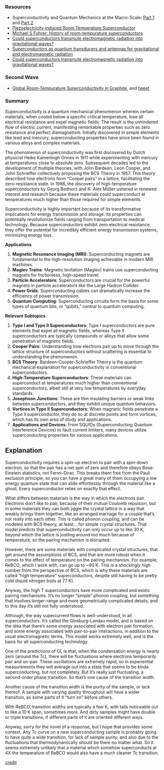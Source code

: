 ### Resources

- Superconductivity and Quantum Mechanics at the Macro-Scale: [Part 1](https://www.youtube.com/watch?v=Yx666k2XH8E) and [Part 2](https://www.youtube.com/watch?v=ROwLS0cKUN4)
- [Piezoelectricity-induced Room Temperature Superconductor](https://patents.google.com/patent/US20190058105A1/en)
- [Michael S Fuhrer: History of room-tempurature superconductors](https://twitter.com/MichaelSFuhrer/status/1686644227885944833?s=20)
- [Could superconductors transmute electromagnetic radiation into gravitational waves?](https://freerepublic.com/focus/f-chat/686516/posts)
- [Superconductors as quantum transducers and antennas for gravitational and electromagnetic radiation](https://arxiv.org/abs/gr-qc/0204012)
- [Could superconductors transmute electromagnetic radiation into gravitational waves?](https://freerepublic.com/focus/f-chat/686516/posts)

### Second Wave

- [Global Room-Tempurature Superconductivity in Graphite](https://onlinelibrary.wiley.com/doi/10.1002/qute.202300230), and [tweet](https://twitter.com/alexkaplan0/status/1752007480102531580)

### Summary

Superconductivity is a quantum mechanical phenomenon wherein certain materials, when cooled below a specific critical temperature, lose all electrical resistance and expel magnetic fields. The result is the unhindered flow of electric current, manifesting remarkable properties such as zero resistance and perfect diamagnetism. Initially discovered in simple elements like lead and mercury, superconducting properties have since been found in various alloys and complex materials.

The phenomenon of superconductivity was first discovered by Dutch physicist Heike Kamerlingh Onnes in 1911 while experimenting with mercury at temperatures close to absolute zero. Subsequent decades led to the development of multiple theories, with John Bardeen, Leon Cooper, and John Schrieffer collectively proposing the BCS Theory in 1957. This theory described how electrons form "Cooper pairs" in a lattice, facilitating the zero-resistance state. In 1986, the discovery of high-temperature superconductors by Georg Bednorz and K. Alex Müller ushered in renewed interest and research because these materials could superconduct at temperatures much higher than those required for simple elements.

Superconductivity is highly important because of its transformative implications for energy transmission and storage. Its properties can potentially revolutionize fields ranging from transportation to medical technology. Because superconductors exhibit zero electrical resistance, they offer the potential for incredibly efficient energy transmission systems, minimizing energy loss.

**Applications**

1. **Magnetic Resonance Imaging (MRI)**: Superconducting magnets are fundamental to the high-resolution imaging achievable in modern MRI machines.
2. **Maglev Trains**: Magnetic levitation (Maglev) trains use superconducting magnets for frictionless, high-speed travel.
3. **Particle Accelerators**: Superconductors are crucial for the powerful magnets in particle accelerators like the Large Hadron Collider.
4. **Power Grids**: Superconducting cables can dramatically increase the efficiency of power transmission.
5. **Quantum Computing**: Superconducting circuits form the basis for some types of quantum bits, or "qubits," central to quantum computing.

**Relevant Subtopics**

1. **Type I and Type II Superconductors**: Type I superconductors are pure elements that expel all magnetic fields, whereas Type II superconductors are typically compounds or alloys that allow some penetration of magnetic fields.
2. **Cooper Pairs**: Understanding how electrons pair up to move through the lattice structure of superconductors without scattering is essential to understanding the phenomenon.
3. **BCS Theory**: Bardeen-Cooper-Schrieffer Theory is the quantum mechanical explanation for superconductivity in conventional superconductors.
4. **High-Temperature Superconductors**: These materials can superconduct at temperatures much higher than conventional superconductors, albeit still at very low temperatures by everyday standards.
5. **Josephson Junctions**: These are thin insulating barriers or weak links between superconductors, and they exhibit unique quantum behaviors.
6. **Vortices in Type II Superconductors**: When magnetic fields penetrate a Type II superconductor, they do so at discrete points and form vortices, which has its own area of study and applications.
7. **Applications and Devices**: From SQUIDs (Superconducting Quantum Interference Devices) to fault current limiters, many devices utilize superconducting properties for various applications.

## Explanation

Superconductivity requires a spin-up electron to pair with a spin-down electron, so that the pair has a net spin of zero and therefore obeys Bose-Einstein statistics, not Fermi-Dirac. This breaks them free from the Pauli exclusion principle, so you can have a great many of them occupying a low energy quantum state that can slide effortlessly through the material like a ghost. Every superconductor relies on exactly that effect.

What differs between materials is the way in which the electrons pair. Electrons don’t like to pair, because of their mutual Coulomb repulsion, but in some materials they can both jiggle the crystal lattice in a way that weakly brings them together, like an arranged marriage for a couple that’s not really into each other. This is called phonon coupling, and can be modeled with BCS theory, at least… for simple crystal structures. That model predicts that superconductivity can only occur up to like 30 K, beyond which the lattice is jostling around too much because of temperature, so the pairing mechanism is disrupted.

However, there are some materials with complicated crystal structures, that get around the assumptions of BCS, and that are more robust when it comes to the effect of temperature on the pairing mechanism. For example, ReBCO, which I work with, can go up to ~90 K. This is a shockingly high number from the perspective of BCS, which is why these materials are called “high temperature” superconductors, despite still having to be pretty cold (liquid nitrogen boils at 77 K). 

Anyway, the high T superconductors have more complicated and exotic pairing mechanisms. It’s no longer “simple” phonon coupling, but something that involves longer-range and more geometrically complicated details, and to this day it’s still not fully understood.

Although, the way supercurrent flows is well-understood, in all superconductors. It’s called the Ginsburg-Landau model, and is based on the idea that there’s some energy associated with electron pair formation, and some energy associated with pair-to-pair interactions, in addition to the usual electromagnetic terms. This model works extremely well, and is the basis for all superconducting technology.

One of the predictions of GL is that, when the condensation energy is nearly zero (around the Tc), there will be fluctuations where electrons temporarily pair and un-pair. These oscillations are extremely rapid, so in experiential measurements they will average out into a state that seems to be kinda superconducting, but not completely. But it’s really just fluctuating, a second-order phase transition. So that’s one cause of the transition width.

Another cause of the transition width is the purity of the sample, or lack thereof. A sample with varying quality throughout will have a wider transition, as some parts of it “turn on” before others. 

With ReBCO, transition widths are typically a few K, with tails noticeable out to like a 10 K span, sometimes more. And dirty samples might have double or triple transitions, if different parts of it are oriented different ways.

Anyway, sorry for the novel of a response, but I hope that provides some context. Any Tc curve on a new superconducting sample is probably going to have quite a wide transition, for lack of sample purity, and also due to the fluctuations that thermodynamically should be there no matter what. So it seems extremely unlikely that a material which somehow superconducts at 4X the temperature of ReBCO would also have a much cleaner Tc transition.

[credit](https://twitter.com/RBehiel/status/1764752537150988338)

